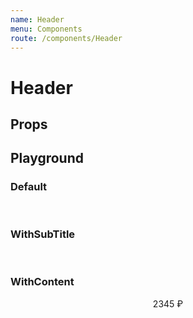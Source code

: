 ```yaml
---
name: Header
menu: Components
route: /components/Header
---
```




<ThemeSelect />

# Header

## Props
<Props of={Header} />

## Playground

### Default
<Playground>
  <ThemeBackground>
    <Header>
      <HeaderBack />
      <HeaderLogo src={Logo} alt="Logo" />
      <HeaderTitle text="Logo" />
    </Header>
  </ThemeBackground>
</Playground>

### WithSubTitle
<Playground>
  <ThemeBackground>
    <Header>
      <HeaderBack />
      <HeaderLogo src={Logo} alt="Logo" />
      <HeaderTitle text="1 пассажир">
        <HeaderSubTitle text="Шаг 1 из 9" />
      </HeaderTitle>
    </Header>
  </ThemeBackground>
</Playground>

### WithContent
<Playground>
  <ThemeBackground>
    <Header>
      <HeaderBack />
      <HeaderLogo src={Logo} alt="Logo" />
      <HeaderTitle text="Корзина"/>
      <HeaderContent>
        <HeaderButton>
          <Cart amount={8}>2345 ₽</Cart>
        </HeaderButton>
      </HeaderContent>
    </Header>
  </ThemeBackground>
</Playground>
